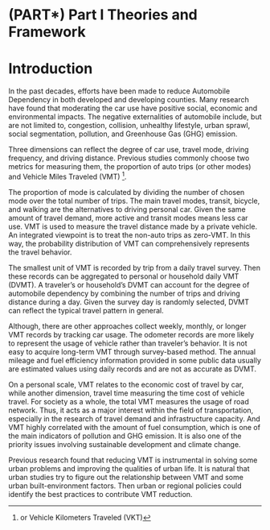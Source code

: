 # (PART\*) Part I Theories and Framework {-} 

# Introduction {#intro}

In the past decades, efforts have been made to reduce Automobile Dependency in both developed and developing counties. Many research have found that moderating the car use have positive social, economic and environmental impacts. The negative externalities of automobile include, but are not limited to, congestion, collision, unhealthy lifestyle, urban sprawl, social segmentation, pollution, and Greenhouse Gas (GHG) emission.

Three dimensions can reflect the degree of car use, travel mode, driving frequency, and driving distance.
Previous studies commonly choose two metrics for measuring them, the proportion of auto trips (or other modes) and Vehicle Miles Traveled (VMT) ^[or Vehicle Kilometers Traveled (VKT)].

The proportion of mode is calculated by dividing the number of chosen mode over the total number of trips.
The main travel modes, transit, bicycle, and walking are the alternatives to driving personal car.
Given the same amount of travel demand, more active and transit modes means less car use.
VMT is used to measure the travel distance made by a private vehicle.
An integrated viewpoint is to treat the non-auto trips as zero-VMT.
In this way, the probability distribution of VMT can comprehensively represents the travel behavior. 


The smallest unit of VMT is recorded by trip from a daily travel survey. Then these records can be aggregated to personal or household daily VMT (DVMT).
A traveler's or household's DVMT can account for the degree of automobile dependency by combining the number of trips and driving distance during a day.
Given the survey day is randomly selected, DVMT can reflect the typical travel pattern in general.

Although, there are other approaches collect weekly, monthly, or longer VMT records by tracking car usage.
The odometer records are more likely to represent the usage of vehicle rather than traveler's behavior.
It is not easy to acquire long-term VMT through survey-based method. The annual mileage and fuel efficiency information provided in some public data usually are estimated values using daily records and are not as accurate as DVMT.

On a personal scale, VMT relates to the economic cost of travel by car, while another dimension, travel time measuring the time cost of vehicle travel.
For society as a whole, the total VMT measures the usage of road network. 
Thus, it acts as a major interest within the field of transportation, especially in the research of travel demand and infrastructure capacity. 
And VMT highly correlated with the amount of fuel consumption, which is one of the main indicators of pollution and GHG emission. It is also one of the priority issues involving sustainable development and climate change.

Previous research found that reducing VMT is instrumental in solving some urban problems and improving the qualities of urban life.
It is natural that urban studies try to figure out the relationship between VMT and some urban built-environment factors. Then urban or regional policies could identify the best practices to contribute VMT reduction.







